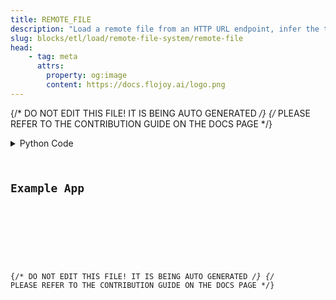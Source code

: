 ```yaml
---
title: REMOTE_FILE
description: "Load a remote file from an HTTP URL endpoint, infer the type, and convert it to a DataContainer class."
slug: blocks/etl/load/remote-file-system/remote-file
head:
    - tag: meta
      attrs:
        property: og:image
        content: https://docs.flojoy.ai/logo.png
---
```


{/* DO NOT EDIT THIS FILE! IT IS BEING AUTO GENERATED */}
{/* PLEASE REFER TO THE CONTRIBUTION GUIDE ON THE DOCS PAGE */}


<DownloadStudioBanner />
<PythonDocsDisplay docstring={block_data["docstring"]} />
<details>
<summary>Python Code</summary>



<Code code={pythonCode} lang="py" wrap theme="dracula" />

[Find this Flojoy Block on GitHub](https://github.com/flojoy-ai/blocks/blob/main/blocks/ETL/LOAD/REMOTE_FILE_SYSTEM/REMOTE_FILE/REMOTE_FILE.py)

</details>

## Example App


<GetHelpWidget />


<AppDisplay app={app} blockName="REMOTE_FILE" client:visible />


<Example />

{/* DO NOT EDIT THIS FILE! IT IS BEING AUTO GENERATED */}
{/* PLEASE REFER TO THE CONTRIBUTION GUIDE ON THE DOCS PAGE */}
